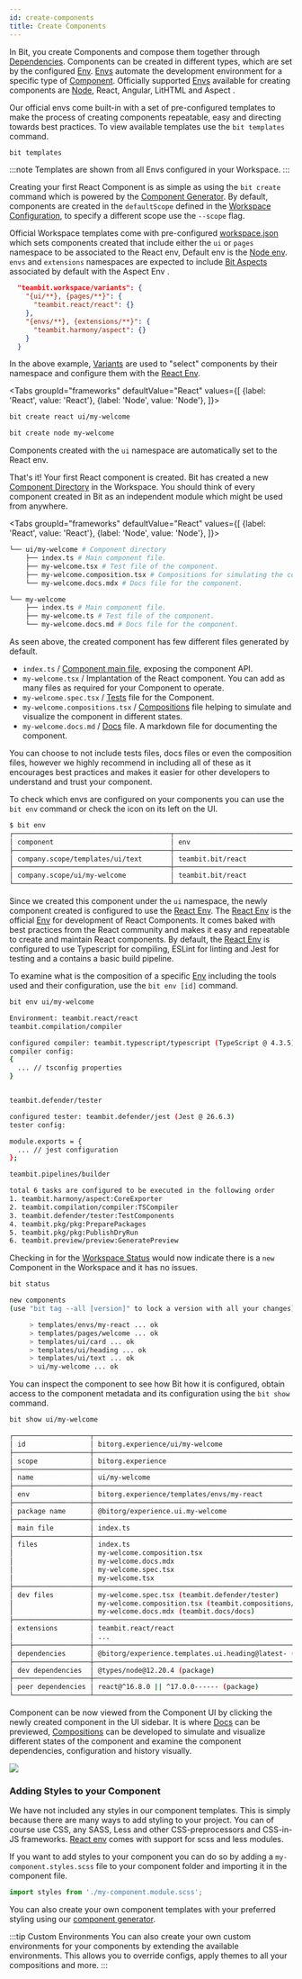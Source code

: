 ```yaml
---
id: create-components
title: Create Components
---
```



In Bit, you create Components and compose them together through [Dependencies](/dependencies/overview). Components can be created in different types, which are set by the configured [Env](/envs/overview). [Envs](/envs/overview) automate the development environment for a specific type of [Component](/components/overview). Officially supported [Envs](/envs/overview) available for creating components are [Node](/node/overview), React, Angular, LitHTML and Aspect <!--TODO [React](/react/overview), [Angular](/angular/overview), [LitHTML](/lithtml/overview) and [Aspect](/extending-bit/aspect) -->.

Our official envs come built-in with a set of pre-configured templates to make the process of creating components repeatable, easy and directing towards best practices. To view available templates use the `bit templates` command.

```bash
bit templates
```

:::note
Templates are shown from all Envs configured in your Workspace.
:::

Creating your first React Component is as simple as using the `bit create` command which is powered by the [Component Generator](/generator/overview). By default, components are created in the `defaultScope` defined in the [Workspace Configuration](/workspace/workspace-json), to specify a different scope use the `--scope` flag.

Official Workspace templates come with pre-configured [workspace.json](/workspace/workspace-configuration) which sets components created that include either the `ui` or `pages` namespace to be associated to the React env, Default env is the [Node env](/aspects/node). `envs` and `extensions` namespaces are expected to include [Bit Aspects](/aspects/aspects-overview) associated by default with the Aspect Env <!-- TODO [Aspect env](/extending-bit/aspect-env) -->.

```json title="workspace.json"
  "teambit.workspace/variants": {
    "{ui/**}, {pages/**}": {
      "teambit.react/react": {}
    },
    "{envs/**}, {extensions/**}": {
      "teambit.harmony/aspect": {}
    }
  }
```

In the above example, [Variants](/workspace/variants) are used to "select" components by their namespace and configure them with the [React Env](/aspects/react).

<Tabs
groupId="frameworks"
defaultValue="React"
values={[
{label: 'React', value: 'React'},
{label: 'Node', value: 'Node'},
]}>
<TabItem value="React">

```bash
bit create react ui/my-welcome
```

  </TabItem>
  <TabItem value="Node">

```bash
bit create node my-welcome
```

  </TabItem>
</Tabs>

Components created with the `ui` namespace are automatically set to the React env.

That's it! Your first React component is created. Bit has created a new [Component Directory](/workspace/component-directory) in the Workspace. You should think of every component created in Bit as an independent module which might be used from anywhere.

<Tabs
groupId="frameworks"
defaultValue="React"
values={[
{label: 'React', value: 'React'},
{label: 'Node', value: 'Node'},
]}>
<TabItem value="React">

```bash
└── ui/my-welcome # Component directory
    ├── index.ts # Main component file.
    ├── my-welcome.tsx # Test file of the component.
    ├── my-welcome.composition.tsx # Compositions for simulating the component in different states.
    └── my-welcome.docs.mdx # Docs file for the component.
```

  </TabItem>
  <TabItem value="Node">

```bash
└── my-welcome
    ├── index.ts # Main component file.
    ├── my-welcome.ts # Test file of the component.
    └── my-welcome.docs.md # Docs file for the component.
```

  </TabItem>
</Tabs>

As seen above, the created component has few different files generated by default.

- `index.ts` / [Component main file](/components/main-file), exposing the component API.
- `my-welcome.tsx` / Implantation of the React component. You can add as many files as required for your Component to operate.
- `my-welcome.spec.tsx` / [Tests](/tester/overview) file for the Component.
- `my-welcome.compositions.tsx` / [Compositions](/compositions/overview) file helping to simulate and visualize the component in different states.
- `my-welcome.docs.md` / [Docs](/docs/overview) file. A markdown file for documenting the component.

You can choose to not include tests files, docs files or even the composition files, however we highly recommend in including all of these as it encourages best practices and makes it easier for other developers to understand and trust your component.

To check which envs are configured on your components you can use the `bit env` command or check the icon on its left on the UI.

```bash
$ bit env
┌───────────────────────────────────────┬───────────────────────────────────────┐
│ component                             │ env                                   │
├───────────────────────────────────────┼───────────────────────────────────────┤
│ company.scope/templates/ui/text       │ teambit.bit/react                     │
├───────────────────────────────────────┼───────────────────────────────────────┤
│ company.scope/ui/my-welcome           │ teambit.bit/react                     │
└───────────────────────────────────────┴───────────────────────────────────────┘
```

Since we created this component under the `ui` namespace, the newly component created is configured to use the [React Env](/aspects/react). The [React Env](/aspects/react) is the official [Env](/envs/overview) for development of React Components. It comes baked with best practices from the React community and makes it easy and repeatable to create and maintain React components. By default, the [React Env](/aspects/react) is configured to use Typescript for compiling, ESLint for linting and Jest for testing <!--TODO [TypeScript](/typescript/overview) for compiling, [ESLint](/eslint/overview) for linting, [Jest](/jest/overview)  for testing --> and a contains a basic build pipeline.

To examine what is the composition of a specific [Env](/envs/overview) including the tools used and their configuration, use the `bit env [id]` command.

```bash
bit env ui/my-welcome
```

```bash
Environment: teambit.react/react
teambit.compilation/compiler

configured compiler: teambit.typescript/typescript (TypeScript @ 4.3.5)
compiler config:
{
  ... // tsconfig properties
}


teambit.defender/tester

configured tester: teambit.defender/jest (Jest @ 26.6.3)
tester config:

module.exports = {
  ... // jest configuration
};

teambit.pipelines/builder

total 6 tasks are configured to be executed in the following order
1. teambit.harmony/aspect:CoreExporter
2. teambit.compilation/compiler:TSCompiler
3. teambit.defender/tester:TestComponents
4. teambit.pkg/pkg:PreparePackages
5. teambit.pkg/pkg:PublishDryRun
6. teambit.preview/preview:GeneratePreview
```

<!-- To customize or learn more on this env and make it your own, head to [React env documentation](/getting-started/compose-an-env). -->

Checking in for the [Workspace Status](/workspace/workspace-status) would now indicate there is a `new` Component in the Workspace and it has no issues.

```bash
bit status
```

```bash
new components
(use "bit tag --all [version]" to lock a version with all your changes)

     > templates/envs/my-react ... ok
     > templates/pages/welcome ... ok
     > templates/ui/card ... ok
     > templates/ui/heading ... ok
     > templates/ui/text ... ok
     > ui/my-welcome ... ok
```

You can inspect the component to see how Bit how it is configured, obtain access to the component metadata and its configuration using the `bit show` command.

```bash
bit show ui/my-welcome
```

```bash
┌───────────────────┬────────────────────────────────────────────────────────────────┐
│ id                │ bitorg.experience/ui/my-welcome                                │
├───────────────────┼────────────────────────────────────────────────────────────────┤
│ scope             │ bitorg.experience                                              │
├───────────────────┼────────────────────────────────────────────────────────────────┤
│ name              │ ui/my-welcome                                                  │
├───────────────────┼────────────────────────────────────────────────────────────────┤
│ env               │ bitorg.experience/templates/envs/my-react                      │
├───────────────────┼────────────────────────────────────────────────────────────────┤
│ package name      │ @bitorg/experience.ui.my-welcome                               │
├───────────────────┼────────────────────────────────────────────────────────────────┤
│ main file         │ index.ts                                                       │
├───────────────────┼────────────────────────────────────────────────────────────────┤
│ files             │ index.ts                                                       │
│                   │ my-welcome.composition.tsx                                     │
│                   │ my-welcome.docs.mdx                                            │
│                   │ my-welcome.spec.tsx                                            │
│                   │ my-welcome.tsx                                                 │
├───────────────────┼────────────────────────────────────────────────────────────────┤
│ dev files         │ my-welcome.spec.tsx (teambit.defender/tester)                  │
│                   │ my-welcome.composition.tsx (teambit.compositions/compositions) │
│                   │ my-welcome.docs.mdx (teambit.docs/docs)                        │
├───────────────────┼────────────────────────────────────────────────────────────────┤
│ extensions        │ teambit.react/react                                            │
│                   │ ...                                                            │
├───────────────────┼────────────────────────────────────────────────────────────────┤
│ dependencies      │ @bitorg/experience.templates.ui.heading@latest- (component)    │
├───────────────────┼────────────────────────────────────────────────────────────────┤
│ dev dependencies  │ @types/node@12.20.4 (package)                                  │
├───────────────────┼────────────────────────────────────────────────────────────────┤
│ peer dependencies │ react@^16.8.0 || ^17.0.0------ (package)                       │
└───────────────────┴────────────────────────────────────────────────────────────────┘
```

Component can be now viewed from the Component UI <!--TODO [Component UI](/components/ui) --> by clicking the newly created component in the UI sidebar. It is where [Docs](/docs/overview) can be previewed, [Compositions](/compositions/overview) can be developed to simulate and visualize different states of the component and examine the component dependencies, configuration and history visually.

<Image src={componentImg} />

### Adding Styles to your Component

We have not included any styles in our component templates. This is simply because there are many ways to add styling to your project. You can of course use CSS, any SASS, Less and other CSS-preprocessors and CSS-in-JS frameworks. [React env](/aspects/react) comes with support for scss and less modules.

If you want to add styles to your component you can do so by adding a `my-component.styles.scss` file to your component folder and importing it in the component file.

```ts
import styles from './my-component.module.scss';
```

You can also create your own component templates with your preferred styling using our [component generator](/generator/template-components).

:::tip Custom Environments
You can also create your own custom environments <!--TODO [custom environments](/) --> for your components by extending the available environments. This allows you to override configs, apply themes to all your compositions and more.
:::

